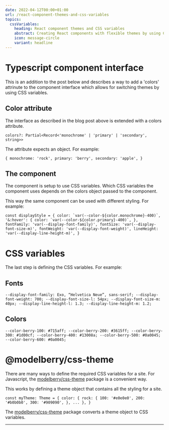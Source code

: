 ```yaml
---
date: 2022-04-12T00:00+01:00
url: /react-component-themes-and-css-variables
topics:
  cssVariables:
    heading: React component themes and CSS variables
    abstract: Creating React components with flexible themes by using CSS variables.
    icon: message-circle
    variant: headline
---
```

# Typescript component interface

This is an addition to the post below and describes a way to add a 'colors' attrinute to the component interface which allows for switching themes by using CSS variables.

## Color attribute

The interface as described in the blog post above is extended with a colors attribute.

`colors?: Partial<Record<'monochrome' | 'primary' | 'secondary', string>>`

The attribute expects an object. For example:

`{ monochrome: 'rock', primary: 'berry', secondary: 'apple', }`

## The component

The component is setup to use CSS variables. Which CSS variables the component uses depends on the colors object passed to the component.

This way the same component can be used with different styling. For example:

`` const displayStyle = { color: `var(--color-${color.monochrome}-400)`, '&:hover': { color: `var(--color-${color.primary}-400)`, }, fontFamily: 'var(--display-font-family)', fontSize: 'var(--display-font-size-m)', fontWeight: 'var(--display-font-weight)', lineHeight: 'var(--display-line-height-m)', } ``

# CSS variables

The last step is defining the CSS variables. For example:

## Fonts

`--display-font-family: Exo, “Helvetica Neue”, sans-serif; --display-font-weight: 700; --display-font-size-l: 54px; --display-font-size-m: 40px; --display-line-height-l: 1.3; --display-line-height-m: 1.2;`

## Colors

`--color-berry-100: #715aff; --color-berry-200: #3615ff; --color-berry-300: #1d00cf; --color-berry-400: #13008a; --color-berry-500: #0a0045; --color-berry-600: #0a0045;`

# @modelberry/css-theme

There are many ways to define the required CSS variables for a site. For Javascript, the [modelberry/css-theme](https://www.npmjs.com/package/@modelberry/css-theme) package is a convenient way.

This works by defining a theme object that contains all the styling for a site.

`const myTheme: Theme = { color: { rock: { 100: '#e0e0e0', 200: '#b0b0b0', 300: '#909090', }, ... }, }`

The [modelberry/css-theme](https://www.npmjs.com/package/@modelberry/css-theme) package converts a theme object to CSS variables.

---
